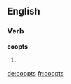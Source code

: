 ==English==

===Verb===
'''coopts'''

# {{third-person singular of|[[coopt]]}}

[[de:coopts]]
[[fr:coopts]]